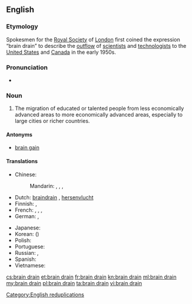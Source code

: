 ==English==
{{wikipedia}}

===Etymology===
Spokesmen for the [[w:Royal Society|Royal Society]] of [[London]] first coined the expression “brain drain” to describe the [[outflow]] of [[scientist]]s and [[technologist]]s to the [[United States]] and [[Canada]] in the early 1950s.

===Pronunciation===
* {{enPR|brān-drān}}

===Noun===
{{en-noun|head=[[brain]] [[drain]]|brain drains}}

# The migration of educated or talented people from less economically advanced areas to more economically advanced areas, especially to large cities or richer countries.

====Antonyms====
* [[brain gain]]

====Translations====
{{trans-top|emigration of educated people}}
* Chinese:
*: Mandarin: {{t|cmn|人才外流|tr=réncái wàiliú|sc=Hani}}, {{t|cmn|才外流|tr=cáiwàiliú|sc=Hani}}, {{t|cmn|頭腦流出|sc=Hani}}, {{t|cmn|头脑流出|tr=tóunǎo liúchū|sc=Hani}}
* Dutch: [[braindrain]] {{m}}, [[hersenvlucht]]
* Finnish: {{t+|fi|aivovuoto}}, {{t-|fi|aivovienti}}
* French: {{t-|fr|fuite des cerveaux|f}}, {{t-|fr|exode des cerveaux|m}} {{qualifier|Quebec}}, {{t-|fr|drainage des cerveaux|m}}, {{t-|fr|exode des compétences|m}}
* German: {{t-|de|Braindrain|m}}, {{t-|de|Gehirn-Abfluss|m}}
{{trans-mid}}
* Japanese: {{t-|ja|頭脳流出|tr=ずのうりゅうしゅつ, zunō ryūshutsu}}
* Korean: {{t-|ko|두뇌유출|tr=dunoe yuchul|sc=Hang}} ({{t-|ko|頭腦流出|sc=Hani}})
* Polish: {{t-|pl|dranaż mózgów|m}}
* Portuguese: {{t-|pt|fuga de cérebros|f}}
* Russian: {{t-|ru|утечка мозгов|f|tr=utéčka mozgóv}}, {{t-|ru|утечка умов|f|tr=utéčka umóv}}
* Spanish: {{t-|es|fuga de cerebros|f}}
* Vietnamese: {{t-|vi|chảy máu chất xám}}
{{trans-bottom}}

[[Category:English reduplications]]

[[cs:brain drain]]
[[et:brain drain]]
[[fr:brain drain]]
[[kn:brain drain]]
[[ml:brain drain]]
[[my:brain drain]]
[[pl:brain drain]]
[[ta:brain drain]]
[[vi:brain drain]]